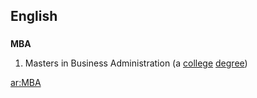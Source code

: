 ==English==
{{wikipedia|Master of Business Administration}}
==={{initialism}}===
'''MBA'''

# Masters in Business Administration (a [[college]] [[degree]])

[[ar:MBA]]